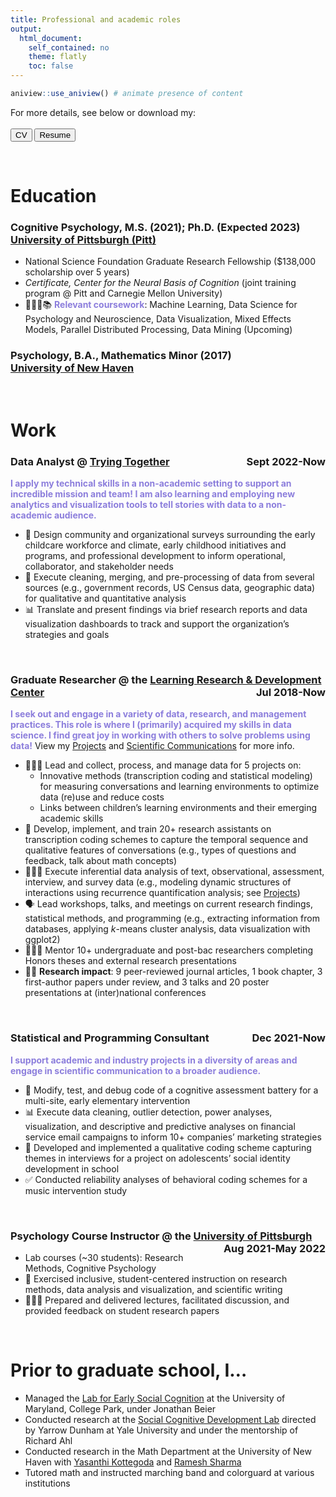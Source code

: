 ```yaml
---
title: Professional and academic roles
output:  
  html_document:  
    self_contained: no  
    theme: flatly
    toc: false
---
```


```r
aniview::use_aniview() # animate presence of content
```

<!-- for accessing the link icons --> 
<script src="https://kit.fontawesome.com/455169677b.js" crossorigin="anonymous"></script> 

::: {.aniview data-av-animation="fadeInUp"}


<!-- > The gist: **7+** years of **diverse research**, **data**, and **management** experiences in  academia, and more recently, with a non-profit. <br><br> My research has focused primarily on applying **new coding and modeling techniques** to studying **conversations** for **early learning**.  -->


For more details, see below or download my: <br><br>
<a target="_blank" rel="noopener noreferrer" href="files/ShirleyDuongCV.pdf"><button type="button" class="btn btn-success">CV</button></a>  <a target="_blank" rel="noopener noreferrer" href="files/ShirleyDuongResume.pdf"><button type="button" class="btn btn-success">Resume</button></a>

<br>


<h1> Education </h1>

<h3> Cognitive Psychology, M.S. (2021); Ph.D. (Expected 2023)  <br>
<a target="_blank" rel="noopener noreferrer" href="http://psychology.pitt.edu/">University of Pittsburgh (Pitt)</a> </h3> 
- National Science Foundation Graduate Research Fellowship ($138,000 scholarship over 5 years) 
- <i>Certificate, Center for the Neural Basis of Cognition</i> (joint training program @ Pitt and Carnegie Mellon University)
- 🙇🏻‍♀️📚 <font color="#8c7edc"><b>Relevant coursework</b></font>: Machine Learning, Data Science for Psychology and Neuroscience, Data Visualization, Mixed Effects Models, Parallel Distributed Processing, Data Mining (Upcoming)

<h3> Psychology, B.A., Mathematics Minor (2017) <br>
<a target="_blank" rel="noopener noreferrer" href="https://www.newhaven.edu/arts-sciences/undergraduate-programs/psychology/index.php">University of New Haven </a></h3> 


<br>


<h1> Work </h1>

<h3> Data Analyst  @ <a target="_blank" rel="noopener noreferrer" href="https://tryingtogether.org/">Trying Together</a> <div style="float: right">Sept 2022-Now</div> </h3> 

<font color="#8c7edc"><b>I apply my technical skills in a non-academic setting to support an incredible mission and team! I am also learning and employing new analytics and visualization tools to tell stories with data to a non-academic audience.</b></font> 

- 📝 Design community and organizational surveys surrounding the early childcare workforce and climate, early childhood initiatives and programs, and professional development to inform operational, collaborator, and stakeholder needs
- 🧹 Execute cleaning, merging, and pre-processing of data from several sources (e.g., government records, US Census data, geographic data) for qualitative and quantitative analysis
- 📊 Translate and present findings via brief research reports and data visualization dashboards to track and support the organization's strategies and goals


<!-- <span class="badge bg-primary">R</span> <span class="badge bg-primary">Tableau</span> <span class="badge bg-primary">Google Looker Studio</span> <span class="badge bg-primary">ArcGIS</span> <span class="badge bg-primary">Qualtrics</span>  -->

<br>

<h3> Graduate Researcher  @ the <a target="_blank" rel="noopener noreferrer" href="https://www.lrdc.pitt.edu/"> Learning Research & Development Center</a> <div style="float: right">Jul 2018-Now</div> </h3> 

<font color="#8c7edc"><b>I seek out and engage in a variety of data, research, and management practices. This role is where I (primarily) acquired my skills in data science. I find great joy in working with others to solve problems using data!</b></font> View my <a href=projects.html>Projects</a> and <a href=publications.html>Scientific Communications</a> for more info.

- 🏃🏻‍♀️ Lead and collect, process, and manage data for 5 projects on:
  + Innovative methods (transcription coding and statistical modeling) for measuring conversations and learning environments to optimize data (re)use and reduce costs
  + Links between children's learning environments and their emerging academic skills
- 🔢 Develop, implement, and train 20+ research assistants on transcription coding schemes to capture the temporal sequence and qualitative features of conversations (e.g., types of questions and feedback, talk about math concepts) 
- 👩🏻‍💻 Execute inferential data analysis of text, observational, assessment, interview, and survey data (e.g., modeling dynamic structures of interactions using recurrence quantification analysis; see <a href=Projects.html>Projects</a>)
- 🗣 Lead workshops, talks, and meetings on current research findings, statistical methods, and programming (e.g., extracting information from databases, applying *k*-means cluster analysis, data visualization with ggplot2)
- 👩🏻‍🏫 Mentor 10+ undergraduate and post-bac researchers completing Honors theses and external research presentations
-	👋🏼 <b>Research impact</b>: 9 peer-reviewed journal articles, 1 book chapter, 3 first-author papers under review, and 3 talks and 20 poster presentations at (inter)national conferences


<!-- <span class="badge bg-primary">R</span> <span class="badge bg-primary">Stata</span> <span class="badge bg-primary">Qualtrics</span> <span class="badge bg-primary">Datavyu</span> <span class="badge bg-primary">PsychoPy</span> -->

<br>

<h3> Statistical and Programming Consultant <div style="float: right">Dec 2021-Now</div> </h3> 

<font color="#8c7edc"><b>I support academic and industry projects in a diversity of areas and engage in scientific communication to a broader audience.</b></font>

- 🐞 Modify, test, and debug code of a cognitive assessment battery for a multi-site, early elementary intervention
- 📊 Execute data cleaning, outlier detection, power analyses, visualization, and descriptive and predictive analyses on financial service email campaigns to inform 10+ companies' marketing strategies
- 🔢 Developed and implemented a qualitative coding scheme capturing themes in interviews for a project on adolescents' social identity development in school
- ✅ Conducted reliability analyses of behavioral coding schemes for a music intervention study


<!-- <span class="badge bg-primary">R</span> <span class="badge bg-primary">Python</span> <span class="badge bg-primary">Javascript</span> <span class="badge bg-primary">PsychoPy</span> <span class="badge bg-primary">Nvivo</span> -->

<br>

<h3> Psychology Course Instructor @ the <a target="_blank" rel="noopener noreferrer" href="http://psychology.pitt.edu/">University of Pittsburgh</a> <div style="float: right">Aug 2021-May 2022</div> </h3> 

- Lab courses (~30 students): Research Methods, Cognitive Psychology
- 🤝 Exercised inclusive, student-centered instruction on research methods, data analysis and visualization, and scientific writing
- 👩🏻‍🏫 Prepared and delivered lectures, facilitated discussion, and provided feedback on student research papers


<br>


<h1> Prior to graduate school, I... </h1>

<!-- Lol it seems like I like switching between HTML and markdown... -->

- Managed the <a target="_blank" rel="noopener noreferrer" href="http://socialkidslab.umd.edu/">Lab for Early Social Cognition</a> at the University of Maryland, College Park, under Jonathan Beier
- Conducted research at the <a target="_blank" rel="noopener noreferrer" href="http://www.socialcogdev.com/">Social Cognitive Development Lab</a> directed by Yarrow Dunham at Yale University and under the mentorship of Richard Ahl
- Conducted research in the Math Department at the University of New Haven with <a target="_blank" rel="noopener noreferrer" href="https://www.newhaven.edu/faculty-staff-profiles/yasanthi-kottegoda.php">Yasanthi Kottegoda</a> and <a target="_blank" rel="noopener noreferrer" href="https://www.newhaven.edu/faculty-staff-profiles/ramesh-sharma.php">Ramesh Sharma </a>
- Tutored math and instructed marching band and colorguard at various institutions 



::: 